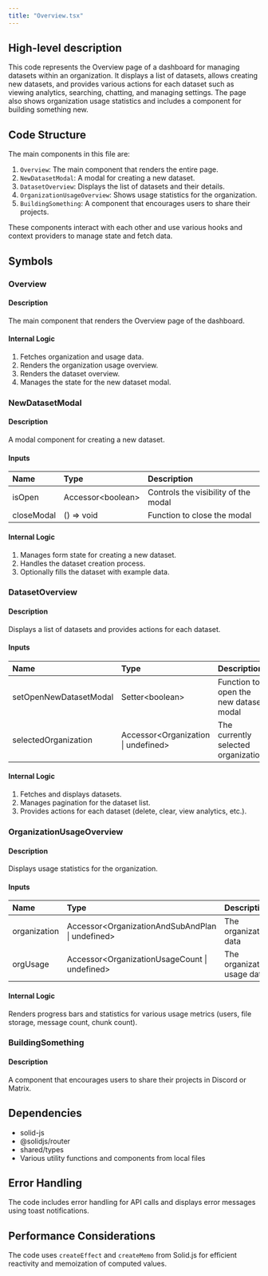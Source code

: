 ```yaml
---
title: "Overview.tsx"
---
```


## High-level description
This code represents the Overview page of a dashboard for managing datasets within an organization. It displays a list of datasets, allows creating new datasets, and provides various actions for each dataset such as viewing analytics, searching, chatting, and managing settings. The page also shows organization usage statistics and includes a component for building something new.

## Code Structure
The main components in this file are:
1. `Overview`: The main component that renders the entire page.
2. `NewDatasetModal`: A modal for creating a new dataset.
3. `DatasetOverview`: Displays the list of datasets and their details.
4. `OrganizationUsageOverview`: Shows usage statistics for the organization.
5. `BuildingSomething`: A component that encourages users to share their projects.

These components interact with each other and use various hooks and context providers to manage state and fetch data.

## Symbols

### Overview
#### Description
The main component that renders the Overview page of the dashboard.

#### Internal Logic
1. Fetches organization and usage data.
2. Renders the organization usage overview.
3. Renders the dataset overview.
4. Manages the state for the new dataset modal.

### NewDatasetModal
#### Description
A modal component for creating a new dataset.

#### Inputs
| Name | Type | Description |
|:-----|:-----|:------------|
| isOpen | Accessor&lt;boolean&gt; | Controls the visibility of the modal |
| closeModal | () =&gt; void | Function to close the modal |

#### Internal Logic
1. Manages form state for creating a new dataset.
2. Handles the dataset creation process.
3. Optionally fills the dataset with example data.

### DatasetOverview
#### Description
Displays a list of datasets and provides actions for each dataset.

#### Inputs
| Name | Type | Description |
|:-----|:-----|:------------|
| setOpenNewDatasetModal | Setter&lt;boolean&gt; | Function to open the new dataset modal |
| selectedOrganization | Accessor&lt;Organization \| undefined&gt; | The currently selected organization |

#### Internal Logic
1. Fetches and displays datasets.
2. Manages pagination for the dataset list.
3. Provides actions for each dataset (delete, clear, view analytics, etc.).

### OrganizationUsageOverview
#### Description
Displays usage statistics for the organization.

#### Inputs
| Name | Type | Description |
|:-----|:-----|:------------|
| organization | Accessor&lt;OrganizationAndSubAndPlan \| undefined&gt; | The organization data |
| orgUsage | Accessor&lt;OrganizationUsageCount \| undefined&gt; | The organization usage data |

#### Internal Logic
Renders progress bars and statistics for various usage metrics (users, file storage, message count, chunk count).

### BuildingSomething
#### Description
A component that encourages users to share their projects in Discord or Matrix.

## Dependencies
- solid-js
- @solidjs/router
- shared/types
- Various utility functions and components from local files

## Error Handling
The code includes error handling for API calls and displays error messages using toast notifications.

## Performance Considerations
The code uses `createEffect` and `createMemo` from Solid.js for efficient reactivity and memoization of computed values.